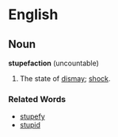 =English=

==Noun==
'''stupefaction''' (uncountable)

# The state of [[dismay]]; [[shock]].


===Related Words===
*[[stupefy]]
*[[stupid]]